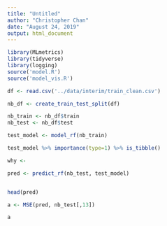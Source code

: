```yaml
---
title: "Untitled"
author: "Christopher Chan"
date: "August 24, 2019"
output: html_document
---
```


```r
library(MLmetrics)
library(tidyverse)
library(logging)
source('model.R')
source('model_vis.R')

df <- read.csv('../data/interim/train_clean.csv')
```


```r
nb_df <- create_train_test_split(df)

nb_train <- nb_df$train
nb_test <- nb_df$test
```


```r
test_model <- model_rf(nb_train)
```

```r
test_model %>% importance(type=1) %>% is_tibble()
```

```r
why <- 
```


```r
pred <- predict_rf(nb_test, test_model)


head(pred)
```

```r
a <- MSE(pred, nb_test[,13])

a
```

